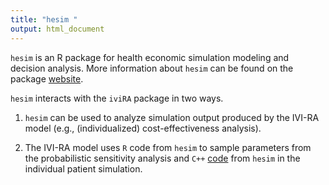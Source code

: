 ```yaml
---
title: "hesim "
output: html_document
---
```


`hesim` is an R package for health economic simulation modeling and decision analysis. More information about `hesim` can be found on the package [website](https://hesim-dev.github.io/hesim/).

`hesim` interacts with the `iviRA` package in two ways.

1. `hesim` can be used to analyze simulation output produced by the IVI-RA model (e.g., (individualized) cost-effectiveness analysis).

2. The IVI-RA model uses `R` code from `hesim` to sample parameters from the probabilistic sensitivity analysis and `C++` [code](https://github.com/hesim-dev/hesim/blob/master/inst/include/hesim_RcppExports.h) from `hesim` in the individual patient simulation. 
